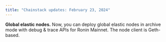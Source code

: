 ```yaml
---
title: "Chainstack updates: February 23, 2024"
---
```

**Global elastic nodes.** Now, you can deploy global elastic nodes in archive mode with debug & trace APIs for Ronin Mainnet. The node client is Geth-based.
